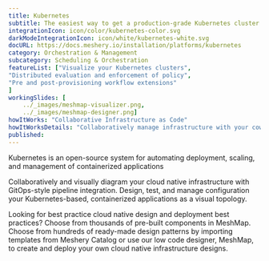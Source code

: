 ```yaml
---
title: Kubernetes  
subtitle: The easiest way to get a production-grade Kubernetes cluster up and running
integrationIcon: icon/color/kubernetes-color.svg
darkModeIntegrationIcon: icon/white/kubernetes-white.svg
docURL: https://docs.meshery.io/installation/platforms/kubernetes
category: Orchestration & Management
subcategory: Scheduling & Orchestration
featureList: ["Visualize your Kubernetes clusters",
"Distributed evaluation and enforcement of policy",
"Pre and post-provisioning workflow extensions"
]
workingSlides: [
    ../_images/meshmap-visualizer.png,
    ../_images/meshmap-designer.png]
howItWorks: "Collaborative Infrastructure as Code"
howItWorksDetails: "Collaboratively manage infrastructure with your coworkers synchronously sharing the same designs."
published: 
---
```

<p>
    Kubernetes is an open-source system for automating deployment, scaling, and management of containerized applications
</p>
<p>
    Collaboratively and visually diagram your cloud native infrastructure with GitOps-style pipeline integration. Design, test, and manage configuration your Kubernetes-based, containerized applications as a visual topology.
</p>
<p>
    Looking for best practice cloud native design and deployment best practices? Choose from thousands of pre-built components in MeshMap. Choose from hundreds of ready-made design patterns by importing templates from Meshery Catalog or use our low code designer, MeshMap, to create and deploy your own cloud native infrastructure designs.
</p>